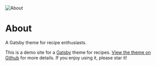 <Image alt="About" src="/images/about.jpg" position="right" />

# About

<StyledParagraph>A Gatsby theme for recipe enthusiasts.</StyledParagraph>

This is a demo site for a [Gatsby](https://www.gatsbyjs.org/) theme for recipes. [View the theme on Github](https://github.com/mariiinda/gatsby-theme-recipes) for more details. If you enjoy using it, please star it!



